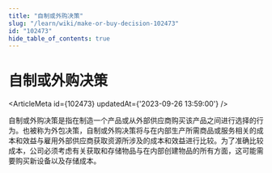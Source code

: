 ```yaml
---
title: "自制或外购决策"
slug: "/learn/wiki/make-or-buy-decision-102473"
id: "102473"
hide_table_of_contents: true
---
```



# 自制或外购决策

<ArticleMeta id={102473} updatedAt={'2023-09-26 13:59:00'} />
<div className='border-solid border-b border-t-0 my-4 border-[var(--ifm-color-gray-300)]' />

自制或外购决策是指在制造一个产品或从外部供应商购买该产品之间进行选择的行为。也被称为外包决策，自制或外购决策将与在内部生产所需商品或服务相关的成本和效益与雇用外部供应商获取资源所涉及的成本和效益进行比较。为了准确比较成本，公司必须考虑有关获取和存储物品与在内部创建物品的所有方面，这可能需要购买新设备以及存储成本。

